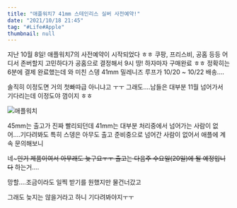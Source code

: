 ```yaml
---
title: "애플워치7 41mm 스테인리스 실버 사전예약!"
date: "2021/10/18 21:45"
tag: "#Life#Apple"
thumbnail: null
---
```


지난 10월 8일! 애플워치7의 사전예약이 시작되었다 ㅎㅎ 쿠팡, 프리스비, 공홈 등등 어디서 존버할지 고민하다가 공홈으로 결정해서 9시 땅! 하자마자 구매완료 ㅎㅎ 정확히는 6분에 결제 완료했는데 와 미친 스뎅 41mm 밀레니즈 루프가 10/20 ~ 10/22 배송....

솔직히 이정도면 거의 첫빠따급 아니냐고 ㅜㅜ 그래도....남들은 대부분 11월 넘어가서 기다리는데 이정도야 껌이지 ㅎㅎ

![애플워치](../post-images/20211018/애플워치.png)

45mm는 출고가 진짜 빨리되던데 41mm는 대부분 처리중에서 넘어가는 사람이 없어....기다려봐도 특히 스뎅은 아무도 출고 준비중으로 넘어간 사람이 없어서 애플에 계속 문의해보니

네~~~인기 제품이여서 아무래도 늦구요ㅜㅜ 출고는 다음주 수요일(20일)에 될 예정입니다~~ 하는거....

망할....조금이라도 일찍 받기를 원했지만 물건너갔고

그래도 늦지는 않을거라고 하니 기다려봐야지ㅜㅜ

